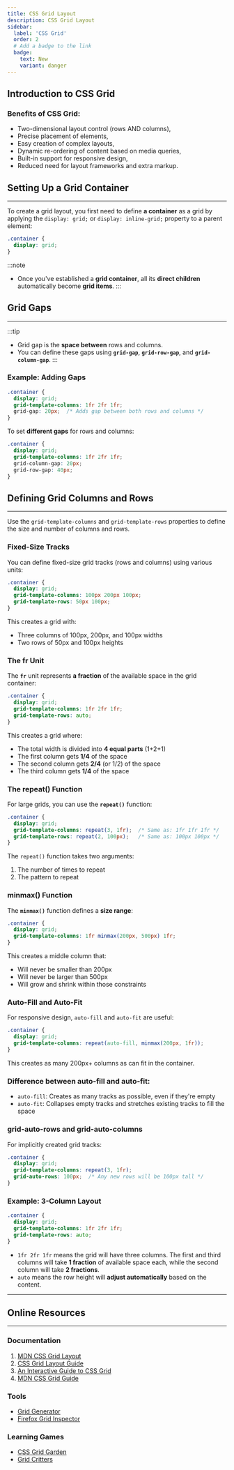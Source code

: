 ```yaml
---
title: CSS Grid Layout  
description: CSS Grid Layout
sidebar:
  label: 'CSS Grid'
  order: 2
  # Add a badge to the link
  badge:
    text: New
    variant: danger
---
```




## Introduction to CSS Grid

### Benefits of CSS Grid:
- Two-dimensional layout control (rows AND columns),
- Precise placement of elements,
- Easy creation of complex layouts,
- Dynamic re-ordering of content based on media queries,
- Built-in support for responsive design,
- Reduced need for layout frameworks and extra markup.


## Setting Up a Grid Container
---

To create a grid layout, you first need to define **a container** as a grid by applying the `display: grid;` or `display: inline-grid;` property to a parent element:

```css
.container {
  display: grid;
}
```
:::note
- Once you've established a **grid container**, all its **direct children** automatically become **grid items**.
:::

## Grid Gaps
---
:::tip
- Grid gap is the **space between** rows and columns. 
- You can define these gaps using **`grid-gap`**, **`grid-row-gap`**, and **`grid-column-gap`**.
:::

### Example: Adding Gaps
```css
.container {
  display: grid;
  grid-template-columns: 1fr 2fr 1fr;
  grid-gap: 20px;  /* Adds gap between both rows and columns */
}
```
To set **different gaps** for rows and columns:
```css
.container {
  display: grid;
  grid-template-columns: 1fr 2fr 1fr;
  grid-column-gap: 20px;
  grid-row-gap: 40px;
}
```

## Defining Grid Columns and Rows
---
Use the `grid-template-columns` and `grid-template-rows` properties to define the size and number of columns and rows.

### Fixed-Size Tracks

You can define fixed-size grid tracks (rows and columns) using various units:

```css
.container {
  display: grid;
  grid-template-columns: 100px 200px 100px;
  grid-template-rows: 50px 100px;
}
```

This creates a grid with:
- Three columns of 100px, 200px, and 100px widths
- Two rows of 50px and 100px heights


### The fr Unit

The **`fr`** unit represents **a fraction** of the available space in the grid container:

```css
.container {
  display: grid;
  grid-template-columns: 1fr 2fr 1fr;
  grid-template-rows: auto;
}
```

This creates a grid where:
- The total width is divided into **4 equal parts** (1+2+1)
- The first column gets **1/4** of the space
- The second column gets **2/4** (or 1/2) of the space
- The third column gets **1/4** of the space

### The repeat() Function

For large grids, you can use the **`repeat()`** function:

```css
.container {
  display: grid;
  grid-template-columns: repeat(3, 1fr);  /* Same as: 1fr 1fr 1fr */
  grid-template-rows: repeat(2, 100px);   /* Same as: 100px 100px */
}
```

The `repeat()` function takes two arguments:
1. The number of times to repeat
2. The pattern to repeat

### minmax() Function

The **`minmax()`** function defines a **size range**:

```css
.container {
  display: grid;
  grid-template-columns: 1fr minmax(200px, 500px) 1fr;
}
```

This creates a middle column that:
- Will never be smaller than 200px
- Will never be larger than 500px
- Will grow and shrink within those constraints

### Auto-Fill and Auto-Fit

For responsive design, `auto-fill` and `auto-fit` are useful:

```css
.container {
  display: grid;
  grid-template-columns: repeat(auto-fill, minmax(200px, 1fr));
}
```

This creates as many 200px+ columns as can fit in the container.

### Difference between auto-fill and auto-fit:

- `auto-fill`: Creates as many tracks as possible, even if they're empty
- `auto-fit`: Collapses empty tracks and stretches existing tracks to fill the space

### grid-auto-rows and grid-auto-columns

For implicitly created grid tracks:

```css
.container {
  display: grid;
  grid-template-columns: repeat(3, 1fr);
  grid-auto-rows: 100px;  /* Any new rows will be 100px tall */
}
```

### Example: 3-Column Layout
```css
.container {
  display: grid;
  grid-template-columns: 1fr 2fr 1fr;
  grid-template-rows: auto;
}
```
- `1fr 2fr 1fr` means the grid will have three columns. The first and third columns will take **1 fraction** of available space each, while the second column will take **2 fractions**.
- `auto` means the row height will **adjust automatically** based on the content.

---





## Online Resources
---
### Documentation
1. [MDN CSS Grid Layout](https://developer.mozilla.org/en-US/docs/Web/CSS/CSS_Grid_Layout) 
2. [CSS Grid Layout Guide](https://css-tricks.com/snippets/css/complete-guide-grid/)
3. [An Interactive Guide to CSS Grid](https://www.joshwcomeau.com/css/interactive-guide-to-grid/)
4. [MDN CSS Grid Guide ](https://developer.mozilla.org/en-US/docs/Learn_web_development/Core/CSS_layout/Grids)

### Tools
- [Grid Generator](https://cssgrid-generator.netlify.app/)
- [Firefox Grid Inspector](https://developer.mozilla.org/en-US/docs/Tools/Page_Inspector/How_to/Examine_grid_layouts)

### Learning Games
- [CSS Grid Garden](https://cssgridgarden.com/)
- [Grid Critters](https://gridcritters.com/)
